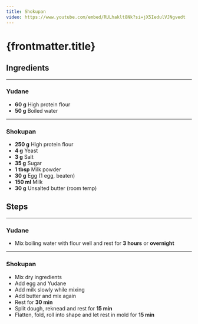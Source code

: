 ```yaml
---
title: Shokupan
video: https://www.youtube.com/embed/RULhaklt8Nk?si=jX5IedulVJNgvedt
---
```

# {frontmatter.title}


<Card>

## Ingredients

---

### Yudane
- **60 g** High protein flour
- **50 g** Boiled water

---

### Shokupan
- **250 g** High protein flour
- **4 g** Yeast
- **3 g** Salt
- **35 g** Sugar
- **1 tbsp** Milk powder
- **30 g** Egg (1 egg, beaten)
- **150 ml** Milk
- **30 g** Unsalted butter (room temp)

</Card>



<Card>

## Steps

---

### Yudane
- Mix boiling water with flour well and rest for **3 hours** or **overnight**

---

### Shokupan
- Mix dry ingredients
- Add egg and Yudane
- Add milk slowly while mixing
- Add butter and mix again
- Rest for **30 min**
- Split dough, reknead and rest for **15 min**
- Flatten, fold, roll into shape and let rest in mold for **15 min**

</Card>
